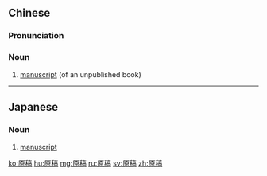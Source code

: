 ==Chinese==
{{zh-forms}}

===Pronunciation===
{{zh-pron
|m=yuángǎo
|mn=goân-kó
|cat=n
}}

===Noun===
{{zh-noun}}
# [[manuscript]] (of an unpublished book)

----

==Japanese==
{{ja-kanjitab|原|稿}}

===Noun===
{{ja-noun|げんこう}}

# [[manuscript]]

[[ko:原稿]]
[[hu:原稿]]
[[mg:原稿]]
[[ru:原稿]]
[[sv:原稿]]
[[zh:原稿]]